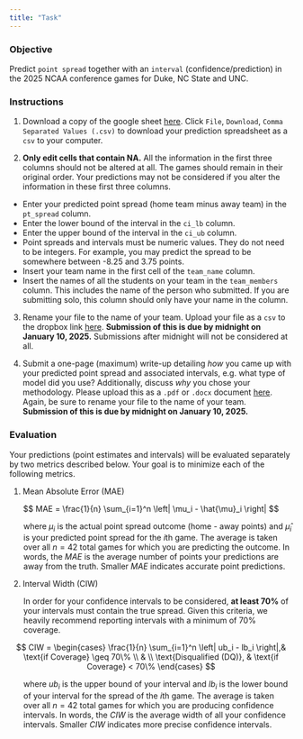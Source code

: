 ```yaml
---
title: "Task"
---
```


### Objective

Predict `point spread` together with an `interval` (confidence/prediction) in the 2025 NCAA conference games for Duke, NC State and UNC.

### Instructions

1.  Download a copy of the google sheet [here](https://docs.google.com/spreadsheets/d/1MoSm6rSKa4zIemlunDs1O6m77oSbXa2klaqFYWPLOxc/edit?usp=sharing). Click `File`, `Download`, `Comma Separated Values (.csv)` to download your prediction spreadsheet as a `csv` to your computer.

2.  **Only edit cells that contain NA.** All the information in the first three columns should not be altered at all. The games should remain in their original order. Your predictions may not be considered if you alter the information in these first three columns.

::: callout-important
-   Enter your predicted point spread (home team minus away team) in the `pt_spread` column.
-   Enter the lower bound of the interval in the `ci_lb` column.
-   Enter the upper bound of the interval in the `ci_ub` column.
-   Point spreads and intervals must be numeric values. They do not need to be integers. For example, you may predict the spread to be somewhere between -8.25 and 3.75 points.
-   Insert your team name in the first cell of the `team_name` column.
-   Insert the names of all the students on your team in the `team_members` column. This includes the name of the person who submitted. If you are submitting solo, this column should only have your name in the column.
:::

3.  Rename your file to the name of your team. Upload your file as a `csv` to the dropbox link [here](https://www.dropbox.com/request/3rRzJVPdjfrjywYuXSm0). **Submission of this is due by midnight on January 10, 2025.** Submissions after midnight will not be considered at all.

4. Submit a one-page (maximum) write-up detailing *how* you came up with your predicted point spread and associated intervals, e.g. what type of model did you use? Additionally, discuss *why* you chose your methodology. Please upload this as a `.pdf` or `.docx` document [here](https://www.dropbox.com/request/3rRzJVPdjfrjywYuXSm0). Again, be sure to rename your file to the name of your team. **Submission of this is due by midnight on January 10, 2025.** 

### Evaluation

Your predictions (point estimates and intervals) will be evaluated separately by two metrics described below. Your goal is to minimize each of the following metrics.

1.  Mean Absolute Error (MAE)

$$
MAE = \frac{1}{n} \sum_{i=1}^n \left| \mu_i - \hat{\mu}_i \right|
$$

<p style="margin-left: 25px;">
where $\mu_i$ is the actual point spread outcome (home - away points) and $\hat{\mu}_i$ is your predicted point spread for the $i$th game. The average is taken over all $n = 42$ total games for which you are predicting the outcome. In words, the $MAE$ is the average number of points your predictions are away from the truth. Smaller $MAE$ indicates accurate point predictions.
</p>

2.  Interval Width (CIW)

<p style="margin-left: 25px;">
In order for your confidence intervals to be considered, **at least 70%** of your intervals must contain the true spread. Given this criteria, we heavily recommend reporting intervals with a minimum of 70% coverage.
</p>

$$
CIW = \begin{cases}
    \frac{1}{n} \sum_{i=1}^n \left| ub_i - lb_i \right|,& \text{if Coverage} \geq 70\% \\
    & \\
    \text{Disqualified (DQ)},              & \text{if Coverage} < 70\%
\end{cases}
$$ 
<p style="margin-left: 25px;">
where $ub_i$ is the upper bound of your interval and $lb_i$ is the lower bound of your interval for the spread of the $i$th game. The average is taken over all $n = 42$ total games for which you are producing confidence intervals. In words, the $CIW$ is the average width of all your confidence intervals. Smaller $CIW$ indicates more precise confidence intervals.
</p>